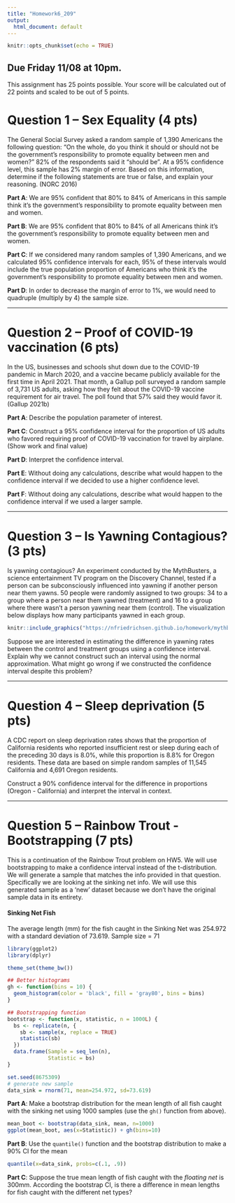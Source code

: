 ---
title: "Homework6_209"
output:
  html_document: default
---

```{r setup, include=FALSE}
knitr::opts_chunk$set(echo = TRUE)
```

## Due Friday 11/08 at 10pm.

This assignment has 25 points possible. Your score will be calculated out of 22 points and scaled to be out of 5 points. 

# Question 1 -- Sex Equality (4 pts)

The General Social Survey asked a random sample of 1,390 Americans the following question: “On the whole, do you think it should or should not be the government’s responsibility to promote equality between men and women?” 82\% of the respondents said it “should be”. At a 95\% confidence level, this sample has 2\% margin of error. Based on this
information, determine if the following statements are true or false, and explain your reasoning. (NORC 2016)

**Part A**: We are 95% confident that 80\% to 84\% of Americans in this sample think it’s the government’s responsibility to promote equality between men and women.

**Part B**: We are 95% confident that 80\% to 84\% of all Americans think it’s the government’s responsibility to promote equality between men and women.

**Part C**: If we considered many random samples of 1,390 Americans, and we calculated 95\% confidence intervals for each, 95\% of these intervals would include the true population proportion of Americans who think it’s the government’s responsibility to promote equality between
men and women.

**Part D**: In order to decrease the margin of error to 1\%, we would need to quadruple (multiply by 4) the sample size.

---

# Question 2 -- Proof of COVID-19 vaccination (6 pts)

In the US, businesses and schools shut down due to the COVID-19 pandemic in March 2020, and a vaccine became publicly available for the first time in April 2021. That month, a Gallup poll surveyed a random sample of 3,731 US adults, asking how they felt about the COVID-19 vaccine requirement for air travel. The poll found that 57\% said they would favor it. (Gallup 2021b)

**Part A**: Describe the population parameter of interest.

**Part C**: Construct a 95% confidence interval for the proportion of US adults who favored requiring proof of COVID-19 vaccination for travel by airplane. (Show work and final value)

**Part D**: Interpret the confidence interval.

**Part E**: Without doing any calculations, describe what would happen to the confidence interval if we decided to use a higher confidence level.

**Part F**: Without doing any calculations, describe what would happen to the confidence interval if we used a larger sample.

---

# Question 3 -- Is Yawning Contagious? (3 pts)

Is yawning contagious? An experiment conducted by the MythBusters, a science entertainment TV program on the Discovery Channel, tested if a person can be subconsciously influenced into yawning if another person near them yawns. 50 people were randomly assigned to two groups: 34 to a group where a person near them yawned (treatment) and 16 to a group where there wasn’t a person yawning near them (control). The visualization below displays how many participants yawned in each group.


```{r}
knitr::include_graphics("https://nfriedrichsen.github.io/homework/mythbusters-chart.jpg")
```

Suppose we are interested in estimating the difference in yawning rates between the control and treatment groups using a confidence interval. Explain why we cannot construct such an interval using the normal approximation. What might go wrong if we constructed the confidence interval despite this problem?

---

# Question 4 -- Sleep deprivation (5 pts)

A CDC report on sleep deprivation rates shows that the proportion of California residents who reported insufficient rest or sleep during each of the preceding 30 days is 8.0%, while this proportion is 8.8% for Oregon residents. These data are based on simple random samples of 11,545 California and 4,691 Oregon residents.

Construct a 90\% confidence interval for the difference in proportions (Oregon - California) and interpret the interval in context.

---

# Question 5 -- Rainbow Trout - Bootstrapping (7 pts)

This is a continuation of the Rainbow Trout problem on HW5. We will use bootstrapping to make a confidence interval instead of the t-distribution. We will generate a sample that matches the info provided in that question. Specifically we are looking at the sinking net info. We will use this generated sample as a 'new' dataset because we don't have the original sample data in its entirety.

#### Sinking Net Fish

The average length (mm) for the fish caught in the Sinking Net was 254.972 with a standard deviation of 73.619. Sample size = 71

```{r, message=F, warning=F}
library(ggplot2)
library(dplyr)

theme_set(theme_bw())

## Better histograms
gh <- function(bins = 10) {
  geom_histogram(color = 'black', fill = 'gray80', bins = bins)
}

## Bootstrapping function
bootstrap <- function(x, statistic, n = 1000L) {
  bs <- replicate(n, {
    sb <- sample(x, replace = TRUE)
    statistic(sb)
  })
  data.frame(Sample = seq_len(n), 
             Statistic = bs)
}

set.seed(8675309)
# generate new sample
data_sink = rnorm(71, mean=254.972, sd=73.619)
```

**Part A**: Make a bootstrap distribution for the mean length of all fish caught with the sinking net using 1000 samples (use the `gh()` function from above).

```{r, echo=F, include=F}
mean_boot <- bootstrap(data_sink, mean, n=1000)
ggplot(mean_boot, aes(x=Statistic)) + gh(bins=10)
```


**Part B**: Use the `quantile()` function and the bootstrap distribution to make a 90\% CI for the mean

```{r, echo=F, include=F}
quantile(x=data_sink, probs=c(.1, .9))
```

**Part C**: Suppose the true mean length of fish caught with the *floating net* is 300mm. According the bootstrap CI, is there a difference in mean lengths for fish caught with the different net types?
